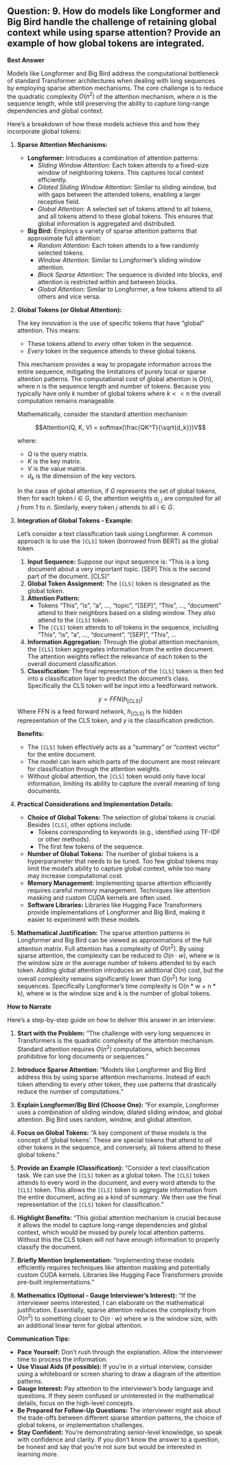 ## Question: 9. How do models like Longformer and Big Bird handle the challenge of retaining global context while using sparse attention? Provide an example of how global tokens are integrated.

**Best Answer**

Models like Longformer and Big Bird address the computational bottleneck of standard Transformer architectures when dealing with long sequences by employing sparse attention mechanisms. The core challenge is to reduce the quadratic complexity $O(n^2)$ of the attention mechanism, where $n$ is the sequence length, while still preserving the ability to capture long-range dependencies and global context.

Here's a breakdown of how these models achieve this and how they incorporate global tokens:

1.  **Sparse Attention Mechanisms:**
    *   **Longformer:** Introduces a combination of attention patterns:
        *   *Sliding Window Attention:* Each token attends to a fixed-size window of neighboring tokens. This captures local context efficiently.
        *   *Dilated Sliding Window Attention:* Similar to sliding window, but with gaps between the attended tokens, enabling a larger receptive field.
        *   *Global Attention:* A selected set of tokens attend to all tokens, and all tokens attend to these global tokens. This ensures that global information is aggregated and distributed.
    *   **Big Bird:** Employs a variety of sparse attention patterns that approximate full attention:
        *   *Random Attention:* Each token attends to a few randomly selected tokens.
        *   *Window Attention:* Similar to Longformer's sliding window attention.
        *   *Block Sparse Attention:* The sequence is divided into blocks, and attention is restricted within and between blocks.
        *   *Global Attention:* Similar to Longformer, a few tokens attend to all others and vice versa.

2.  **Global Tokens (or Global Attention):**

    The key innovation is the use of specific tokens that have "global" attention.  This means:

    *   These tokens attend to *every* other token in the sequence.
    *   *Every* token in the sequence attends to these global tokens.

    This mechanism provides a way to propagate information across the entire sequence, mitigating the limitations of purely local or sparse attention patterns.  The computational cost of global attention is $O(n)$, where $n$ is the sequence length and number of tokens. Because you typically have only $k$ number of global tokens where $k << n$ the overall computation remains manageable.

    Mathematically, consider the standard attention mechanism:

    $$Attention(Q, K, V) = softmax(\frac{QK^T}{\sqrt{d_k}})V$$

    where:
    *   $Q$ is the query matrix.
    *   $K$ is the key matrix.
    *   $V$ is the value matrix.
    *   $d_k$ is the dimension of the key vectors.

    In the case of global attention, if $G$ represents the set of global tokens, then for each token $i \in G$, the attention weights $a_{i,j}$ are computed for all $j$ from $1$ to $n$. Similarly, every token $j$ attends to all $i \in G$.

3.  **Integration of Global Tokens - Example:**

    Let's consider a text classification task using Longformer. A common approach is to use the `[CLS]` token (borrowed from BERT) as the global token.

    1.  **Input Sequence:** Suppose our input sequence is: "This is a long document about a very important topic. [SEP] This is the second part of the document. [CLS]"
    2.  **Global Token Assignment:** The `[CLS]` token is designated as the global token.
    3.  **Attention Pattern:**
        *   Tokens "This", "is", "a", ..., "topic", "[SEP]", "This", ..., "document" attend to their neighbors based on a sliding window. They *also* attend to the `[CLS]` token.
        *   The `[CLS]` token attends to *all* tokens in the sequence, including "This", "is", "a", ..., "document", "[SEP]", "This", ...
    4.  **Information Aggregation:** Through the global attention mechanism, the `[CLS]` token aggregates information from the entire document.  The attention weights reflect the relevance of each token to the overall document classification.
    5.  **Classification:** The final representation of the `[CLS]` token is then fed into a classification layer to predict the document's class.  Specifically the CLS token will be input into a feedforward network.

    $$y = FFN(h_{[CLS]})$$
    Where FFN is a feed forward network, $h_{[CLS]}$ is the hidden representation of the CLS token, and $y$ is the classification prediction.

    **Benefits:**

    *   The `[CLS]` token effectively acts as a "summary" or "context vector" for the entire document.
    *   The model can learn which parts of the document are most relevant for classification through the attention weights.
    *   Without global attention, the `[CLS]` token would only have local information, limiting its ability to capture the overall meaning of long documents.

4.  **Practical Considerations and Implementation Details:**

    *   **Choice of Global Tokens:** The selection of global tokens is crucial.  Besides `[CLS]`, other options include:
        *   Tokens corresponding to keywords (e.g., identified using TF-IDF or other methods).
        *   The first few tokens of the sequence.
    *   **Number of Global Tokens:** The number of global tokens is a hyperparameter that needs to be tuned.  Too few global tokens may limit the model's ability to capture global context, while too many may increase computational cost.
    *   **Memory Management:** Implementing sparse attention efficiently requires careful memory management. Techniques like attention masking and custom CUDA kernels are often used.
    *   **Software Libraries:** Libraries like Hugging Face Transformers provide implementations of Longformer and Big Bird, making it easier to experiment with these models.

5.  **Mathematical Justification:**
    The sparse attention patterns in Longformer and Big Bird can be viewed as approximations of the full attention matrix. Full attention has a complexity of $O(n^2)$.  By using sparse attention, the complexity can be reduced to $O(n \cdot w)$, where $w$ is the window size or the average number of tokens attended to by each token.  Adding global attention introduces an additional $O(n)$ cost, but the overall complexity remains significantly lower than $O(n^2)$ for long sequences. Specifically Longformer’s time complexity is O(n * w + n * k), where w is the window size and k is the number of global tokens.

**How to Narrate**

Here's a step-by-step guide on how to deliver this answer in an interview:

1.  **Start with the Problem:** "The challenge with very long sequences in Transformers is the quadratic complexity of the attention mechanism. Standard attention requires $O(n^2)$ computations, which becomes prohibitive for long documents or sequences."

2.  **Introduce Sparse Attention:** "Models like Longformer and Big Bird address this by using sparse attention mechanisms. Instead of each token attending to every other token, they use patterns that drastically reduce the number of computations."

3.  **Explain Longformer/Big Bird (Choose One):** "For example, Longformer uses a combination of sliding window, dilated sliding window, and global attention. Big Bird uses random, window, and global attention.

4.  **Focus on Global Tokens:** "A key component of these models is the concept of 'global tokens'. These are special tokens that attend to *all* other tokens in the sequence, and conversely, all tokens attend to these global tokens."

5.  **Provide an Example (Classification):** "Consider a text classification task. We can use the `[CLS]` token as a global token. The `[CLS]` token attends to every word in the document, and every word attends to the `[CLS]` token. This allows the `[CLS]` token to aggregate information from the entire document, acting as a kind of summary. We then use the final representation of the `[CLS]` token for classification."

6.  **Highlight Benefits:** "This global attention mechanism is crucial because it allows the model to capture long-range dependencies and global context, which would be missed by purely local attention patterns. Without this the CLS token will not have enough information to properly classify the document.

7.  **Briefly Mention Implementation:** "Implementing these models efficiently requires techniques like attention masking and potentially custom CUDA kernels. Libraries like Hugging Face Transformers provide pre-built implementations."

8.  **Mathematics (Optional - Gauge Interviewer's Interest):**  "If the interviewer seems interested, I can elaborate on the mathematical justification. Essentially, sparse attention reduces the complexity from $O(n^2)$ to something closer to $O(n \cdot w)$ where $w$ is the window size, with an additional linear term for global attention.

**Communication Tips:**

*   **Pace Yourself:** Don't rush through the explanation. Allow the interviewer time to process the information.
*   **Use Visual Aids (if possible):** If you're in a virtual interview, consider using a whiteboard or screen sharing to draw a diagram of the attention patterns.
*   **Gauge Interest:** Pay attention to the interviewer's body language and questions. If they seem confused or uninterested in the mathematical details, focus on the high-level concepts.
*   **Be Prepared for Follow-Up Questions:** The interviewer might ask about the trade-offs between different sparse attention patterns, the choice of global tokens, or implementation challenges.
*   **Stay Confident:** You're demonstrating senior-level knowledge, so speak with confidence and clarity. If you don't know the answer to a question, be honest and say that you're not sure but would be interested in learning more.
